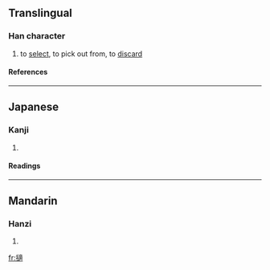 ==Translingual==
===Han character===
{{Han char|rn=64|rad=手|as=15|sn=18|four=5003<sub>2</sub>|canj=手卜卜月 (QYYB)}}
# to [[select]], to pick out from, to [[discard]]
====References====
{{Han ref|kx=0461.300|dkj=12922|dj=0811.020|hdz=31975.080|uh=64FF|ud=25855|bh=EFD1|bd=61393}}

----
==Japanese==
===Kanji===
{{ja-kanji|grade=|rs=手15}}
# {{defn|Japanese}} 
====Readings====
{{ja-readings|on=[[てき]] (teki), [[じゃく]] (jaku), [[ちゃく]] (chaku)|kun=[[かく]] (kaku)}}

----
==Mandarin==
===Hanzi===
{{cmn-hanzi|pin=[[tì]] ([[ti4]]), [[zhí]] ([[zhi2]]), [[zhì]] ([[zhi4]])|wg=t'i<sup>4</sup>, chih<sup>2</sup>, chih<sup>4</sup>}}
# {{defn|Mandarin}}

[[fr:擿]]